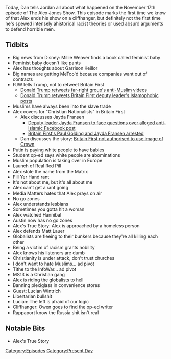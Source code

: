 {{DEFAULTSORT:
    #_EPISODE_0108:November 30, 2017
}}{{Episode
    | title           = November 30, 2017
    | caption         = [https://knowledgefight.libsyn.com/knowledge-fight-nov-30-2017 Listen to this episode on Libsyn]
    | episodeNumber   = 108
    | length          = 02:16:18
    | airDate         = December 1, 2017
    | coverageDate    = November 30, 2017
    | episodeType     = [[:Category:Present Day|Present Day]]
    | appearance      = [[Millie Weaver]], [[Garrison Keillor]], [[Matt Lauer]], [[Lucian Wintrich]], [[Owen Shroyer]], [[John Rappaport]]
    | beverage        = Gumballhead
    | previousEpisode = [[107: December 12, 2014]]
    | nextEpisode     = [[109: December 4, 2017]]
}}

{{Stub}}

Today, Dan tells Jordan all about what happened on the November 17th episode of The Alex Jones Show. This episode marks the first time we know of that Alex ends his show on a cliffhanger, but definitely not the first time he's spewed intensely ahistorical racist theories or used absurd arguments to defend horrible men.

==Tidbits==

*Big news from Disney: Millie Weaver finds a book called feminist baby
*Feminist baby doesn't like pants
*Alex has thoughts about Garrison Keillor
*Big names are getting MeToo'd because companies want out of contracts
*PJW tells Trump, not to retweet Britain First
**[https://www.bbc.com/news/world-us-canada-42166663 Donald Trump retweets far-right group's anti-Muslim videos]
**[https://www.independent.co.uk/news/world/americas/us-politics/donald-trump-britain-first-retweet-muslim-migrants-jayda-fransen-deputy-leader-a8082001.html Donald Trump retweets Britain First deputy leader's Islamophobic posts]
*Muslims have always been into the slave trade
*Alex covers for "Christian Nationalists" in Britain First
**Alex discusses Jayda Fransen
***[https://www.irishtimes.com/news/crime-and-law/senior-figures-in-britain-first-group-arrested-at-belfast-court-1.3327365 Deputy leader Jayda Fransen to face questions over alleged anti-Islamic Facebook post]
***[https://www.bbc.com/news/uk-northern-ireland-42351026 Britain First's Paul Golding and Jayda Fransen arrested]
**Dan discusses the story: [https://www.bbc.com/news/uk-politics-28967196 Britain First not authorised to use image of Crown]
*Putin is paying white people to have babies
*Student op-ed says white people are abominations
*Muslim population is taking over in Europe
*Launch of Real Red Pill
*Alex stole the name from the Matrix
*Fill Yer Hand rant
*It's not about me, but it's all about me
*Alex can't get a rant going
*Media Matters hates that Alex prays on air
*No go zones
*Alex understands lesbians
*Sometimes you gotta hit a woman
*Alex watched Hannibal
*Austin now has no go zones
*Alex's True Story: Alex is approached by a homeless person
*Alex defends Matt Lauer
*Globalists are fleeing to their bunkers because they're all killing each other
*Being a victim of racism grants nobility
*Alex knows his listeners are dumb
*Christianity is under attack, don't trust churches
*I don't want to hate Muslims... ad pivot
*Tithe to the InfoWar... ad pivot
*MS13 is a Christian gang
*Alex is riding the globalists to hell
*Banning plexiglass in convenience stores
*Guest: Lucian Wintrich
*Libertarian bullshit
*Lucian: The left is afraid of our logic
*Cliffhanger: Owen goes to find the op-ed writer
*Rappaport know the Russia shit isn't real

==Notable Bits==

*Alex's True Story

[[Category:Episodes]]
[[Category:Present Day]]

